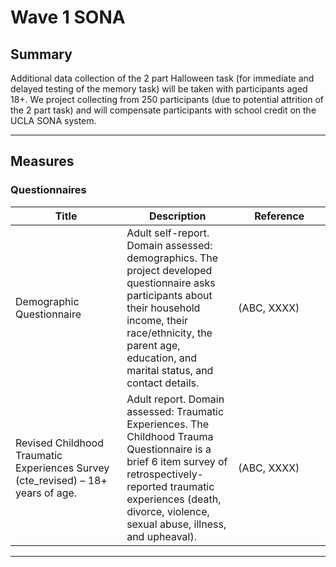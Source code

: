 # Wave 1 SONA

## Summary

Additional data collection of the 2 part Halloween task (for immediate and delayed testing of the memory task) will be taken with participants aged 18+. We project collecting from 250 participants (due to potential attrition of the 2 part task) and will compensate participants with school credit on the UCLA SONA system.

-----------------

## Measures

### Questionnaires

| Title        | Description  | Reference  |
| ------------ | ------------ | ---------- |
| Demographic Questionnaire | Adult self-report. Domain assessed: demographics. The project developed questionnaire asks participants about their household income, their race/ethnicity, the parent age, education, and marital status, and contact details. | (ABC, XXXX)
| Revised Childhood Traumatic Experiences Survey (cte_revised) – 18+ years of age. | Adult report. Domain assessed: Traumatic Experiences. The Childhood Trauma Questionnaire is a brief 6 item survey of retrospectively-reported traumatic experiences (death, divorce, violence, sexual abuse, illness, and upheaval). | (ABC, XXXX)

-----------------